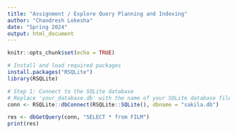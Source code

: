 ```yaml
---
title: "Assignment / Explore Query Planning and Indexing"
author: "Chandresh Lokesha"
date: "Spring 2024"
output: html_document
---
```


```r
knitr::opts_chunk$set(echo = TRUE)
```

```r
# Install and load required packages
install.packages("RSQLite")
library(RSQLite)

# Step 1: Connect to the SQLite database
# Replace 'your_database.db' with the name of your SQLite database file
conn <- RSQLite::dbConnect(RSQLite::SQLite(), dbname = "sakila.db")

```

```r
res <- dbGetQuery(conn, "SELECT * from FILM")
print(res)
```
